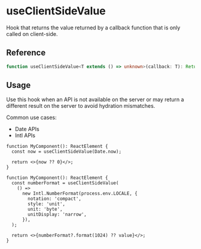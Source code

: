 
<Meta title="hooks/useClientSideValue" />

# useClientSideValue

Hook that returns the value returned by a callback function that is only called on client-side.

## Reference

```ts
function useClientSideValue<T extends () => unknown>(callback: T): ReturnType<T> | null;
```

## Usage

Use this hook when an API is not available on the server or may return a different result on the
server to avoid hydration mismatches.

Common use cases:

- Date APIs
- Intl APIs

```tsx
function MyComponent(): ReactElement {
  const now = useClientSideValue(Date.now);

  return <>{now ?? 0}</>;
}
```

```tsx
function MyComponent(): ReactElement {
  const numberFormat = useClientSideValue(
    () =>
      new Intl.NumberFormat(process.env.LOCALE, {
        notation: 'compact',
        style: 'unit',
        unit: 'byte',
        unitDisplay: 'narrow',
      }),
  );

  return <>{numberFormat?.format(1024) ?? value}</>;
}
```

